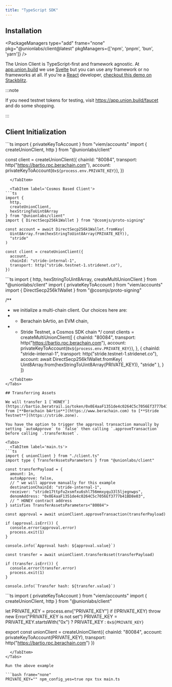 ```yaml
---
title: "TypeScript SDK"
---
```


## Installation

<PackageManagers
  type="add"
  frame="none"
  pkg="@unionlabs/client@latest"
  pkgManagers={['npm', 'pnpm', 'bun', 'yarn']}
/>

The Union Client is TypeScript-first and framework agnostic.
At [app.union.build](https://app.union.build) we use [Svelte](https://svelte.dev) but you can use any framework or no frameworks at all.
If you're a [React](https://reactjs.org) developer, [checkout this demo on Stackblitz](https://stackblitz.com/edit/github-nav3yr-xbanxq?file=src%2Fapp.tsx).

:::note

If you need testnet tokens for testing, visit https://app.union.build/faucet and do some shopping.

:::

## Client Initialization

<Tabs>
  <TabItem label='EVM Based Client'>
```ts
import { privateKeyToAccount } from "viem/accounts"
import { createUnionClient, http } from "@unionlabs/client"

const client = createUnionClient({
  chainId: "80084",
  transport: http("https://bartio.rpc.berachain.com"),
  account: privateKeyToAccount(`0x${process.env.PRIVATE_KEY}`),
})
```
  </TabItem>
  
  <TabItem label='Cosmos Based Client'>
```ts
import {
  http,
  createUnionClient,
  hexStringToUint8Array
} from "@unionlabs/client"
import { DirectSecp256k1Wallet } from "@cosmjs/proto-signing"

const account = await DirectSecp256k1Wallet.fromKey(
  Uint8Array.from(hexStringToUint8Array(PRIVATE_KEY)),
  "stride"
)

const client = createUnionClient({
  account,
  chainId: "stride-internal-1",
  transport: http("stride.testnet-1.stridenet.co"),
})
```
  </TabItem>
  <TabItem label='Multi-Chain Client'>
```ts
import { 
  http, 
  hexStringToUint8Array,
  createMultiUnionClient
} from "@unionlabs/client"
import { privateKeyToAccount } from "viem/accounts"
import { DirectSecp256k1Wallet } from "@cosmjs/proto-signing"

/**
 * we initialize a multi-chain client. Our choices here are:
 *  - Berachain bArtio, an EVM chain,
 *  - Stride Testnet, a Cosmos SDK chain
 */
const clients = createMultiUnionClient([
  {
    chainId: "80084",
    transport: http("https://bartio.rpc.berachain.com"),
    account: privateKeyToAccount(`0x${process.env.PRIVATE_KEY}`),
  },
  {
    chainId: "stride-internal-1",
    transport: http("stride.testnet-1.stridenet.co"),
    account: await DirectSecp256k1Wallet.fromKey(
      Uint8Array.from(hexStringToUint8Array(PRIVATE_KEY)),
      "stride"
    ),
  }
])
```
  </TabItem>
</Tabs>

## Transferring Assets

We will transfer 1 [`HONEY`](https://bartio.beratrail.io/token/0x0E4aaF1351de4c0264C5c7056Ef3777b41BD8e03) from [**Berachain bArtio**](https://www.berachain.com) to [**Stride Testnet**](https://stride.zone).

You have the option to trigger the approval transaction manually by setting `autoApprove` to `false` then calling `.approveTransaction` before calling `.transferAsset`.

<Tabs>
  <TabItem label='main.ts'>
```ts
import { unionClient } from "./client.ts"
import type { TransferAssetsParameters } from "@unionlabs/client"

const transferPayload = {
  amount: 1n,
  autoApprove: false,
  // ^ we will approve manually for this example
  destinationChainId: "stride-internal-1",
  receiver: "stride17ttpfu2xsmfxu6shl756mmxyqu33l5ljegnwps",
  denomAddress: "0x0E4aaF1351de4c0264C5c7056Ef3777b41BD8e03",
  // ^ HONEY contract address
} satisfies TransferAssetsParameters<"80084">

const approval = await unionClient.approveTransaction(transferPayload)

if (approval.isErr()) {
  console.error(approval.error)
  process.exit(1)
}

console.info(`Approval hash: ${approval.value}`)

const transfer = await unionClient.transferAsset(transferPayload)

if (transfer.isErr()) {
  console.error(transfer.error)
  process.exit(1)
}

console.info(`Transfer hash: ${transfer.value}`)
```
  </TabItem>
  <TabItem label='client.ts'>
```ts
import { privateKeyToAccount } from "viem/accounts"
import { createUnionClient, http } from "@unionlabs/client"

let PRIVATE_KEY = process.env["PRIVATE_KEY"]
if (!PRIVATE_KEY) throw new Error("PRIVATE_KEY is not set")
PRIVATE_KEY = PRIVATE_KEY.startsWith("0x") ? PRIVATE_KEY : `0x${PRIVATE_KEY}`

export const unionClient = createUnionClient({
  chainId: "80084",
  account: privateKeyToAccount(PRIVATE_KEY),
  transport: http("https://bartio.rpc.berachain.com")
})
```
  </TabItem>
</Tabs>

Run the above example

```bash frame="none"
PRIVATE_KEY="" npm_config_yes=true npx tsx main.ts
```
